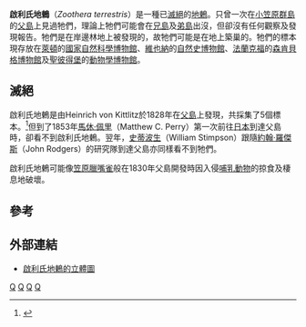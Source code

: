 {{Speciesbox 
| taxon = Zoothera terrestris
| status = EX
| status_system = IUCN
| status_ref = <ref name=IUCN>{{IUCN2008|assessors=BirdLife International|year=2008|id=147197|title=Zoothera terrestris|downloaded=2009-01-23}}</ref>
| extinct = 1830年代
| image = Zoothera terrestris.jpg
| binomial_authority =（[[Heinrich_von_Kittlitz|Kittlitz]]，1830）
| synonyms =
* ''Turdus terrestris''
* ''Geocichla terrestris''
* ''Cichlopasser terrestris''
}}

'''啟利氏地鶇'''（''Zoothera terrestris''）是一種已[[滅絕|滅絕]]的[[地鶇|地鶇]]。只曾一次在[[小笠原群島|小笠原群島]]的[[父島|父島]]上見過牠們，理論上牠們可能會在[[兄島|兄島]]及[[弟島|弟島]]出沒，但卻沒有任何觀察及發現報告。牠們是在岸邊林地上被發現的，故牠們可能是在地上築巢的。牠們的標本現存放在[[萊頓|萊頓]]的[[國家自然科學博物館|國家自然科學博物館]]、[[維也納|維也納]]的[[自然史博物館|自然史博物館]]、[[法蘭克福|法蘭克福]]的[[森肯貝格博物館|森肯貝格博物館]]及[[聖彼得堡|聖彼得堡]]的[[動物學博物館|動物學博物館]]。

==滅絕==
啟利氏地鶇是由Heinrich von Kittlitz於1828年在[[父島|父島]]上發現，共採集了5個標本。<ref>{{Cite journal en|author=Kittlitz, Heinrich von|year=1830|title=Description of ''Zoothera terrestris''|journal=Mem. presentes a l'Acad. Imp. des Sci. de St. Petersbourg par divers savants, etc.|volume=1|issue=3|pages=244, plate 17}}</ref>但到了1853年[[馬休·佩里|馬休·佩里]]（Matthew C. Perry）第一次前往[[日本|日本]]到達父島時，卻看不到啟利氏地鶇。翌年，[[史蒂波生|史蒂波生]]（William Stimpson）跟隨[[約翰·羅傑斯|約翰·羅傑斯]]（John Rodgers）的研究隊到達父島亦同樣看不到牠們。

啟利氏地鶇可能像[[笠原臘嘴雀|笠原臘嘴雀]]般在1830年父島開發時因入侵[[哺乳動物|哺乳動物]]的掠食及棲息地破壞。

==參考==
{{reflist}}

==外部連結==
*[https://web.archive.org/web/20110607235015/http://nlbif.eti.uva.nl/naturalis/detail?lang=uk&id=23 啟利氏地鶇的立體圖]
{{Taxonbar|from=Q834483}}

[[Category:IUCN紅色名錄絕滅物種|Q]]
[[Category:已滅絕鳥類|Q]]
[[Category:地鶇屬|Q]]
[[Category:1830年描述的鸟类|Q]]